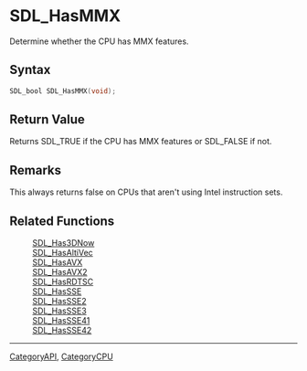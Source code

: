 = SDL_HasMMX =

Determine whether the CPU has MMX features.

== Syntax ==

<syntaxhighlight lang='c'>
SDL_bool SDL_HasMMX(void);
</syntaxhighlight>

== Return Value ==

Returns SDL_TRUE if the CPU has MMX features or SDL_FALSE if not.



== Remarks ==

This always returns false on CPUs that aren't using Intel instruction
sets.

== Related Functions ==

:[[SDL_Has3DNow]]
:[[SDL_HasAltiVec]]
:[[SDL_HasAVX]]
:[[SDL_HasAVX2]]
:[[SDL_HasRDTSC]]
:[[SDL_HasSSE]]
:[[SDL_HasSSE2]]
:[[SDL_HasSSE3]]
:[[SDL_HasSSE41]]
:[[SDL_HasSSE42]]

----
[[CategoryAPI]], [[CategoryCPU]]



